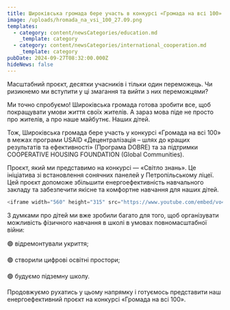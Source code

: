 ```yaml
---
title: Широківська громада бере участь в конкурсі «Громада на всі 100»
image: /uploads/hromada_na_vsi_100_27.09.png
templates:
  - category: content/newsCategories/education.md
    _template: category
  - category: content/newsCategories/international_cooperation.md
    _template: category
pubDate: 2024-09-27T08:32:00.000Z
hideNews: false
---
```


Масштабний проєкт, десятки учасників і тільки один переможець. Чи ризикнемо ми вступити у ці змагання та вийти з них переможцями?

Ми точно спробуємо! Широківська громада готова зробити все, щоб покращувати умови життя своїх жителів. А зараз мова піде не просто про жителів, а про наше майбутнє. Наших дітей.

Тож, Широківська громада бере участь у конкурсі «Громада на всі 100» в межах програми USAID «Децентралізація – шлях до кращих результатів та ефективності» (Програма DOBRE) та за підтримки COOPERATIVE HOUSING FOUNDATION (Global Communities).

Проєкт, який ми представимо на конкурсі — «Світло знань». Це ініціатива зі встановлення сонячних панелей у Петропільському ліцеї. Цей проєкт допоможе збільшити  енергоефективність навчального закладу та забезпечити якісне та комфортне навчання для наших дітей.

```java
<iframe width="560" height="315" src="https://www.youtube.com/embed/vo4ti8livA0?si=IaVXhmPXymXTt95D" title="YouTube video player" frameborder="0" allow="accelerometer; autoplay; clipboard-write; encrypted-media; gyroscope; picture-in-picture; web-share" referrerpolicy="strict-origin-when-cross-origin" allowfullscreen></iframe>
```

З думками про дітей ми вже зробили багато для того, щоб організувати можливість фізичного навчання в школі в умовах повномасштабної війни:

🟢 відремонтували укриття;

🟢 створили цифрові освітні простори;

🟢 будуємо підземну школу.

Продовжуємо рухатись у цьому напрямку і готуємось представити наш енергоефективний проєкт на конкурсі «Громада на всі 100».
